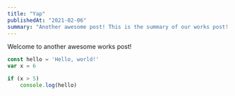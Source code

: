 ```yaml
---
title: "Yap"
publishedAt: "2021-02-06"
summary: "Another awesome post! This is the summary of our works post! This is the summary of our works post! This is the summary of our works post!"
---
```


Welcome to another awesome works post!

```javascript:hello.js
const hello = 'Hello, world!'
var x = 6

if (x > 5)
    console.log(hello)
```
